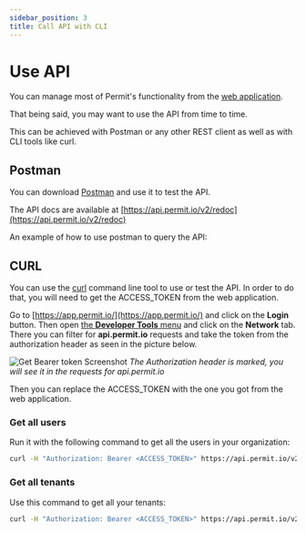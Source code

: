```yaml
---
sidebar_position: 3
title: Call API with CLI
---
```



# Use API

You can manage most of Permit's functionality from the [web application](https://app.permit.io/).

That being said, you may want to use the API from time to time.

This can be achieved with Postman or any other REST client as well as with CLI tools like curl.

## Postman

You can download [Postman](https://www.getpostman.com/downloads/mac) and use it to test the API.

The API docs are available at [https://api.permit.io/v2/redoc](https://api.permit.io/v2/redoc)

An example of how to use postman to query the API:

<ReactPlayer controls url="/video/API-usage-example.mp4" />

## CURL

You can use the [curl](https://curl.haxx.se/) command line tool to use or test the API.
In order to do that, you will need to get the ACCESS_TOKEN from the web application.

Go to [https://app.permit.io/](https://app.permit.io/) and click on the **Login** button.
Then open [the **Developer Tools** menu](https://developer.chrome.com/docs/devtools/open/) and click on the **Network** tab.
There you can filter for **api.permit.io** requests and take the token from the authorization header as seen in the picture below.

![Get Bearer token Screenshot](/img/screenshots/get_bearer_token.png)
_The Authorization header is marked, you will see it in the requests for api.permit.io_

Then you can replace the ACCESS_TOKEN with the one you got from the web application.

### Get all users

Run it with the following command to get all the users in your organization:

```bash
curl -H "Authorization: Bearer <ACCESS_TOKEN>" https://api.permit.io/v2/users
```

### Get all tenants

Use this command to get all your tenants:

```bash
curl -H "Authorization: Bearer <ACCESS_TOKEN>" https://api.permit.io/v2/tenants
```
